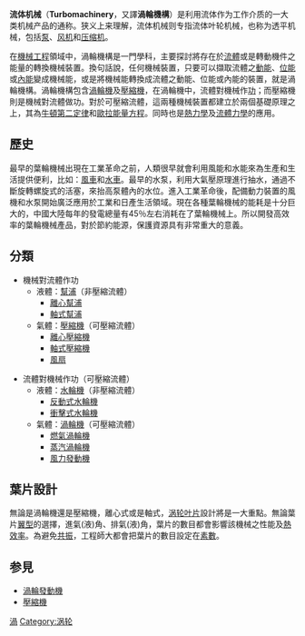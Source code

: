 {{wwv|area=中華人民共和國大陸}}
'''流体机械'''（'''Turbomachinery'''，又譯'''渦輪機構'''）是利用流体作为工作介质的一大类机械产品的通称。狭义上来理解，流体机械则专指流体叶轮机械，也称为透平机械，包括[[泵|泵]]、[[风机|风机]]和[[压缩机|压缩机]]。

在[[機械工程|機械工程]]領域中，渦輪機構是一門學科，主要探討將存在於[[流體|流體]]或是轉動機件之能量的轉換機械裝置。換句話說，任何機械裝置，只要可以擷取流體之[[動能|動能]]、[[位能|位能]]或[[內能|內能]]變成機械能，或是將機械能轉換成流體之動能、位能或內能的裝置，就是渦輪機構。渦輪機構包含[[渦輪機|渦輪機]]及[[壓縮機|壓縮機]]，在渦輪機中，流體對機械作[[功|功]]；而壓縮機則是機械對流體做功。對於可壓縮流體，這兩種機械裝置都建立於兩個基礎原理之上，其為[[牛頓第二定律|牛頓第二定律]]和[[歐拉方程_(流體動力學)|歐拉能量方程]]。同時也是[[熱力學|熱力學]]及[[流體力學|流體力學]]的應用。

==歷史==
最早的葉輪機械出現在工業革命之前，人類很早就會利用風能和水能來為生產和生活提供便利，比如：[[風車|風車]]和[[水車|水車]]。最早的水泵，利用大氣壓原理進行抽水，通過不斷旋轉螺旋式的活塞，來抬高泵體內的水位。進入工業革命後，配備動力裝置的風機和水泵開始廣泛應用於工業和日產生活領域。現在各種葉輪機械的能耗是十分巨大的，中國大陸每年的發電總量有45％左右消耗在了葉輪機械上。所以開發高效率的葉輪機械產品，對於節約能源，保護資源具有非常重大的意義。

==分類==
*機械對流體作功
**液體：[[幫浦|幫浦]]（非壓縮流體）
***[[離心幫浦|離心幫浦]]
***[[軸式幫浦|軸式幫浦]]
**氣體：[[壓縮機|壓縮機]]（可壓縮流體）
***[[離心壓縮機|離心壓縮機]]
***[[軸式壓縮機|軸式壓縮機]]
***[[風扇|風扇]]

*流體對機械作功（可壓縮流體）
**液體：[[水輪機|水輪機]]（非壓縮流體）
***[[反動式水輪機|反動式水輪機]]
***[[衝擊式水輪機|衝擊式水輪機]]
**氣體：[[渦輪機|渦輪機]]（可壓縮流體）
***[[燃氣渦輪發動機|燃氣渦輪機]]
***[[蒸汽渦輪發動機|蒸汽渦輪機]]
***[[風力發動機|風力發動機]]

==葉片設計==
無論是渦輪機還是壓縮機，離心式或是軸式，[[涡轮叶片|涡轮叶片]]設計將是一大重點。無論葉片[[翼型|翼型]]的選擇，進氣(液)角、排氣(液)角，葉片的數目都會影響該機械之性能及[[熱效率|熱效率]]。為避免[[共振|共振]]，工程師大都會把葉片的數目設定在[[素數|素數]]。

==参見==
*[[渦輪發動機|渦輪發動機]]
*[[壓縮機|壓縮機]]

[[Category:機械工程|渦]]
[[Category:涡轮|Category:涡轮]]
{{Tech-stub}}